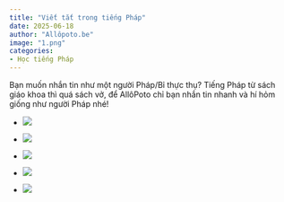 ```yaml
---
title: "Viết tắt trong tiếng Pháp"
date: 2025-06-18
author: "Allôpoto.be"
image: "1.png"
categories:
- Học tiếng Pháp 
---
```


Bạn muốn nhắn tin như một người Pháp/Bỉ thực thụ? Tiếng Pháp từ sách giáo khoa thì quá sách vở, để AllôPoto chỉ bạn nhắn tin nhanh và hí hỏm giống như người Pháp nhé!

-   ![](2.png)

-   ![](3.png)

-   ![](4.png)

-   ![](5.png)

-   ![](6.png)
